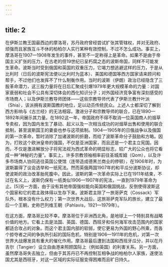 ```yaml
---
---
---
```

title: 2
---




在伊斯兰教王国最西边的摩洛哥，苏丹政府曾经尝试扩张其管辖权，并对无政府、顽强而且家族互斗不休的柏柏尔人实行某种有效控制，不过不怎么成功。事实上，摩洛哥在1907—1908年发生的事件，甚至不一定称得上是革命。如果不是由于帝国主义扩张的压力，在古老的但19世纪已呈朽腐之态的波斯帝国，同样不可能发生革命。波斯当时受到俄国和英国的双重压力，它竭力想逃避这样的压力，于是从比利时（日后的波斯宪法便以比利时为蓝本）、美国和德国等西方国家请来顾问和帮手，不过他们也发挥不了什么制衡作用。当时的波斯（伊朗）政治已经隐含了三股革命潜力，这三股力量将在日后汇聚成引爆1979年更大规模革命的力量：对国家衰弱和社会不公具有深切体会的西化知识分子；对外国经济竞争富有深刻感受的市场商人；以及伊斯兰教导师团体——这些宗教导师代表了伊斯兰教什叶派（Shia），该派拥有波斯国教的地位，足以动员传统民众。上述人士都深切了解到西方影响与《古兰经》的无法相容。激进分子和宗教导师的联合，已在1890—1892年间展示其力量。在1892这一年，帝国政府不得不取消一位英国商人的烟草专卖权，因为国内发生了暴动、起义以及一次相当成功的对烟草出售和使用的联合抵制，甚至波斯国王的妻妾也参与这项抵制。1904—1905年的日俄战争以及俄国的第一次革命，暂时消除了加诸波斯的折磨，而给了波斯革命分子鼓励和方略。因为，打败这个欧洲皇帝的强国，不仅是亚洲国家，而且还是一个君主立宪国。因而，不仅是激进解放分子将宪法视为西式革命的明显标志，较广大的公众也将它看成一种“神秘的力量”。事实上，许多宗教领袖相率前往圣城库姆（Qom），以及许多市场商人协同逃往英国公使馆（连带造成德黑兰商业的停顿），在1906年时，为波斯赢得了议会选举和一纸宪法。然而英俄两国1907年的和平瓜分波斯协议，却使波斯的政治改革胎死腹中。因此，波斯的第一次革命实际上已在1911年结束，不过在名义上，波斯仍保有一纸类似1906—1907年的宪法，一直到1979年革命为止。[5]另一方面，由于没有其他帝国强权能向英国和俄国挑战，反倒使得波斯这个国家和它的君主政体得以生存下来。波斯君主除了一旅哥萨克（Cossack）军队外，根本没有什么权力；第一次世界大战后，这旅哥萨克军队的旅长，建立了最后一个王朝，史称巴列维王朝（Pahlavis，1921—1979年）。

在这方面，摩洛哥比较不幸。摩洛哥位于非洲西北角，是地球上一个特别具有战略价值的地方。它看上去是法国、英国、德国、西班牙和任何海军攻击范围内的国家都适合攻占的对象。而这个君主国内部的软弱，使它更易为外国的野心所乘，而各个掠夺者之间的争执所引起的国际危机，特别是1906—1911年的危机，对第一次世界大战爆发具有重大的催化作用。摩洛哥最后遭到法国和西班牙瓜分，并以在丹吉尔（Tangier）设立自由港来照顾国际上（例如英国）的利害关系。另一方面，虽然摩洛哥失去独立，但由于其苏丹已不再控制互相争战的柏柏尔人家族，遂使法国尤其是西班牙，对这一区域的实际征服变得困难而且旷日持久。